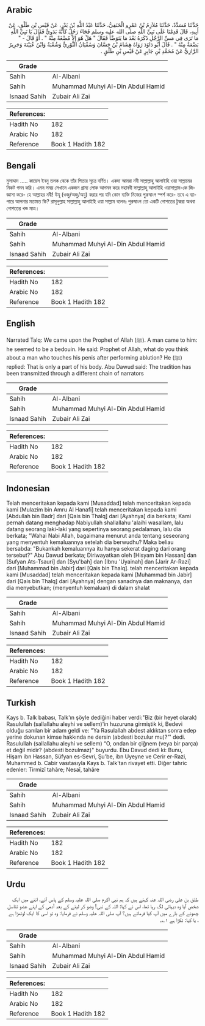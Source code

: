 ## Arabic


<div dir="rtl" lang="ar" style={{fontSize:'larger',backgroundColor:'#f8f9fa',padding:20}}>
حَدَّثَنَا مُسَدَّدٌ، حَدَّثَنَا مُلاَزِمُ بْنُ عَمْرٍو الْحَنَفِيُّ، حَدَّثَنَا عَبْدُ اللَّهِ بْنُ بَدْرٍ، عَنْ قَيْسِ بْنِ طَلْقٍ، عَنْ أَبِيهِ، قَالَ قَدِمْنَا عَلَى نَبِيِّ اللَّهِ صلى الله عليه وسلم فَجَاءَ رَجُلٌ كَأَنَّهُ بَدَوِيٌّ فَقَالَ يَا نَبِيَّ اللَّهِ مَا تَرَى فِي مَسِّ الرَّجُلِ ذَكَرَهُ بَعْدَ مَا يَتَوَضَّأُ فَقَالَ ‏"‏ هَلْ هُوَ إِلاَّ مُضْغَةٌ مِنْهُ ‏"‏ ‏.‏ أَوْ قَالَ - ‏"‏ بَضْعَةٌ مِنْهُ ‏"‏ ‏.‏ قَالَ أَبُو دَاوُدَ رَوَاهُ هِشَامُ بْنُ حَسَّانَ وَسُفْيَانُ الثَّوْرِيُّ وَشُعْبَةُ وَابْنُ عُيَيْنَةَ وَجَرِيرٌ الرَّازِيُّ عَنْ مُحَمَّدِ بْنِ جَابِرٍ عَنْ قَيْسِ بْنِ طَلْقٍ ‏.‏
</div>
<div style={{backgroundColor:'#f8f9fa',padding:20, marginBottom: 10}}><table> <thead> <tr> <th>Grade</th> <th></th> </tr> </thead> <tbody> <tr><td>Sahih</td><td>Al-Albani</td></tr><tr><td>Sahih</td><td>Muhammad Muhyi Al-Din Abdul Hamid</td></tr><tr><td>Isnaad Sahih</td><td>Zubair Ali Zai</td></tr></tbody></table><table> <thead> <tr> <th>References:</th> <th></th> </tr> </thead> <tbody><tr><td>Hadith No</td><td>182</td></tr><tr><td>Arabic No</td><td>182</td></tr><tr><td>Reference</td><td>Book 1 Hadith 182</td></tr></tbody></table></div>

## Bengali


<div dir="ltr" lang="bn" style={{fontSize:'larger',backgroundColor:'#f8f9fa',padding:20}}>
মুসাদ্দাদ ..... কায়েস ইবনু তলক থেকে তাঁর পিতার সূত্রে বর্ণিত। একদা আমরা নবী সাল্লাল্লাহু আলাইহি ওয়া সাল্লামের নিকট গমন করি। এমন সময় সেখানে একজন গ্রাম্য লোক আগমন করে মহানবী সাল্লাল্লাহু আলাইহি ওয়াসাল্লাম-কে জিজ্ঞাসা করে- হে আল্লাহর নবী! উযূ (ওজু/অজু/অযু) করার পর যদি কোন ব্যক্তি নিজের পুরুষাংগ স্পর্শ করে- তবে এ ব্যাপারে আপনার মতামত কি? রাসূলুল্লাহ সাল্লাল্লাহু আলাইহি ওয়া সাল্লাম বলেনঃ পুরুষাংগ তো একটি গোশতের টুকরা অথবা গোশতের খন্ড মাত্র।
</div>
<div style={{backgroundColor:'#f8f9fa',padding:20, marginBottom: 10}}><table> <thead> <tr> <th>Grade</th> <th></th> </tr> </thead> <tbody> <tr><td>Sahih</td><td>Al-Albani</td></tr><tr><td>Sahih</td><td>Muhammad Muhyi Al-Din Abdul Hamid</td></tr><tr><td>Isnaad Sahih</td><td>Zubair Ali Zai</td></tr></tbody></table><table> <thead> <tr> <th>References:</th> <th></th> </tr> </thead> <tbody><tr><td>Hadith No</td><td>182</td></tr><tr><td>Arabic No</td><td>182</td></tr><tr><td>Reference</td><td>Book 1 Hadith 182</td></tr></tbody></table></div>

## English


<div dir="ltr" lang="en" style={{fontSize:'larger',backgroundColor:'#f8f9fa',padding:20}}>
Narrated Talq: We came upon the Prophet of Allah (ﷺ). A man came to him: he seemed to be a bedouin. He said: Prophet of Allah, what do you think about a man who touches his penis after performing ablution? He (ﷺ) replied: That is only a part of his body. Abu Dawud said: The tradition has been transmitted through a different chain of narrators
</div>
<div style={{backgroundColor:'#f8f9fa',padding:20, marginBottom: 10}}><table> <thead> <tr> <th>Grade</th> <th></th> </tr> </thead> <tbody> <tr><td>Sahih</td><td>Al-Albani</td></tr><tr><td>Sahih</td><td>Muhammad Muhyi Al-Din Abdul Hamid</td></tr><tr><td>Isnaad Sahih</td><td>Zubair Ali Zai</td></tr></tbody></table><table> <thead> <tr> <th>References:</th> <th></th> </tr> </thead> <tbody><tr><td>Hadith No</td><td>182</td></tr><tr><td>Arabic No</td><td>182</td></tr><tr><td>Reference</td><td>Book 1 Hadith 182</td></tr></tbody></table></div>

## Indonesian


<div dir="ltr" lang="id" style={{fontSize:'larger',backgroundColor:'#f8f9fa',padding:20}}>
Telah menceritakan kepada kami [Musaddad] telah menceritakan kepada kami [Mulazim bin Amru Al Hanafi] telah menceritakan kepada kami [Abdullah bin Badr] dari [Qais bin Thalq] dari [Ayahnya] dia berkata; Kami pernah datang menghadap Nabiyullah shallallahu 'alaihi wasallam, lalu datang seorang laki-laki yang sepertinya seorang pedalaman, lalu dia berkata; "Wahai Nabi Allah, bagaimana menurut anda tentang seseorang yang menyentuh kemaluannya setelah dia berwudhu? Maka beliau bersabda: "Bukankah kemaluannya itu hanya sekerat daging dari orang tersebut?" Abu Dawud berkata; Diriwayatkan oleh [Hisyam bin Hassan] dan [Sufyan Ats-Tsauri] dan [Syu'bah] dan [Ibnu 'Uyainah] dan [Jarir Ar-Razi] dari [Muhammad bin Jabir] dari [Qais bin Thalq]. telah menceritakan kepada kami [Musaddad] telah menceritakan kepada kami [Muhammad bin Jabir] dari [Qais bin Thalq] dari [Ayahnya] dengan sanadnya dan maknanya, dan dia menyebutkan; (menyentuh kemaluan) di dalam shalat
</div>
<div style={{backgroundColor:'#f8f9fa',padding:20, marginBottom: 10}}><table> <thead> <tr> <th>Grade</th> <th></th> </tr> </thead> <tbody> <tr><td>Sahih</td><td>Al-Albani</td></tr><tr><td>Sahih</td><td>Muhammad Muhyi Al-Din Abdul Hamid</td></tr><tr><td>Isnaad Sahih</td><td>Zubair Ali Zai</td></tr></tbody></table><table> <thead> <tr> <th>References:</th> <th></th> </tr> </thead> <tbody><tr><td>Hadith No</td><td>182</td></tr><tr><td>Arabic No</td><td>182</td></tr><tr><td>Reference</td><td>Book 1 Hadith 182</td></tr></tbody></table></div>

## Turkish


<div dir="ltr" lang="tr" style={{fontSize:'larger',backgroundColor:'#f8f9fa',padding:20}}>
Kays b. Talk babası, Talk'ın şöyle dediğini haber verdi:"Biz (bir heyet olarak) Rasulullah (sallallahu aleyhi ve sellem)'in huzuruna girmiştik ki, Bedevi olduğu sanılan bir adam geldi ve: "Ya Rasulallah abdest aldıktan sonra edep yerine dokunan kimse hakkında ne dersin (abdesti bozulur mu)?”' dedi. Rasulullah (sallallahu aleyhi ve sellem) “O, ondan bir çiğnem (veya bir parça) et değil midir? (abdesti bozulmaz)" buyurdu. Ebu Davud dedi ki: Bunu, Hişam ibn Hassan, Süfyan es-Sevri, Şu'be, ibn Uyeyne ve Cerir er-Razi, Muhammed b. Cabir vasıtasıyla Kays b. Talk'tan rivayet etti. Diğer tahric edenler: Tirmizî tahâre; Nesaî, tahâre
</div>
<div style={{backgroundColor:'#f8f9fa',padding:20, marginBottom: 10}}><table> <thead> <tr> <th>Grade</th> <th></th> </tr> </thead> <tbody> <tr><td>Sahih</td><td>Al-Albani</td></tr><tr><td>Sahih</td><td>Muhammad Muhyi Al-Din Abdul Hamid</td></tr><tr><td>Isnaad Sahih</td><td>Zubair Ali Zai</td></tr></tbody></table><table> <thead> <tr> <th>References:</th> <th></th> </tr> </thead> <tbody><tr><td>Hadith No</td><td>182</td></tr><tr><td>Arabic No</td><td>182</td></tr><tr><td>Reference</td><td>Book 1 Hadith 182</td></tr></tbody></table></div>

## Urdu


<div dir="rtl" lang="ur" style={{fontSize:'larger',backgroundColor:'#f8f9fa',padding:20}}>
طلق بن علی رضی اللہ عنہ کہتے ہیں کہ ہم نبی اکرم صلی اللہ علیہ وسلم کے پاس آئے، اتنے میں ایک شخص آیا وہ دیہاتی لگ رہا تھا، اس نے کہا: اللہ کے نبی! وضو کر لینے کے بعد آدمی کے اپنے عضو تناسل چھونے کے بارے میں آپ کیا فرماتے ہیں؟ آپ صلی اللہ علیہ وسلم نے فرمایا: وہ تو اسی کا ایک لوتھڑا ہے ، یا کہا: ٹکڑا ہے ۱؎۔
</div>
<div style={{backgroundColor:'#f8f9fa',padding:20, marginBottom: 10}}><table> <thead> <tr> <th>Grade</th> <th></th> </tr> </thead> <tbody> <tr><td>Sahih</td><td>Al-Albani</td></tr><tr><td>Sahih</td><td>Muhammad Muhyi Al-Din Abdul Hamid</td></tr><tr><td>Isnaad Sahih</td><td>Zubair Ali Zai</td></tr></tbody></table><table> <thead> <tr> <th>References:</th> <th></th> </tr> </thead> <tbody><tr><td>Hadith No</td><td>182</td></tr><tr><td>Arabic No</td><td>182</td></tr><tr><td>Reference</td><td>Book 1 Hadith 182</td></tr></tbody></table></div>